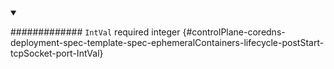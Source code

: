 
<details className="config-field" data-expandable="false" open>
<summary>

############# `IntVal` <span className="config-field-required" data-required="false">required</span> <span className="config-field-type">integer</span> <span className="config-field-default"></span> <span className="config-field-enum"></span> {#controlPlane-coredns-deployment-spec-template-spec-ephemeralContainers-lifecycle-postStart-tcpSocket-port-IntVal}



</summary>



</details>
